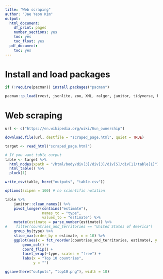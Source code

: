 ```yaml
---
title: "Web scraping"
author: "Jae Yeon Kim"
output:
  html_document:
    df_print: paged
    number_sections: yes
    toc: yes
    toc_float: yes
  pdf_document:
    toc: yes
---
```


# Install and load packages

```r
if (!require(pacman)) install.packages("pacman")

pacman::p_load(rvest, jsonlite, zoo, XML, ralger, janitor, tidyverse, here)
```

# Web scraping

```r
url <- c("https://en.wikipedia.org/wiki/Gun_ownership")

download.file(url, destfile = "scraped_page.html", quiet = TRUE)

target <- read_html("scraped_page.html")

# If you want table output 
table <- target %>%
  html_nodes(xpath = "/html/body/div[3]/div[3]/div[5]/div[1]/table[1]") %>%
  html_table() %>%
  pluck(1)

write_csv(table, here("outputs", "table.csv"))
```

```r
options(scipen = 100) # no scientific notation

table %>%
    janitor::clean_names() %>%
    pivot_longer(contains("estimate"),
                 names_to = "type",
                 values_to = "estimate") %>%
    mutate(estimate = parse_number(estimate)) %>%
#    filter(countries_and_territories == "United States of America")
    group_by(type) %>%
    slice_max(order_by = estimate, n = 10) %>%
    ggplot(aes(x = fct_reorder(countries_and_territories, estimate), y = estimate)) +
        geom_col() +
        coord_flip() +
        facet_wrap(~type, scales = "free") +
        labs(x = "Top 10 countries", 
             y = "")

ggsave(here("outputs", "top10.png"), width = 10)
```

